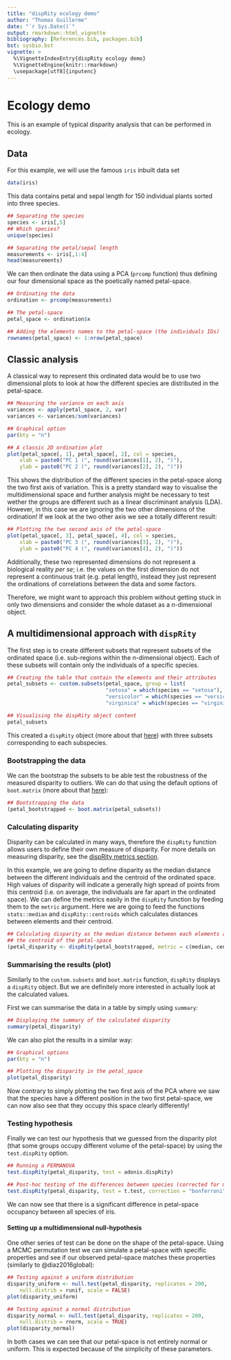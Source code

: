 ```yaml
---
title: "dispRity ecology demo"
author: "Thomas Guillerme"
date: "`r Sys.Date()`"
output: rmarkdown::html_vignette
bibliography: [References.bib, packages.bib]
bst: sysbio.bst
vignette: >
  %\VignetteIndexEntry{dispRity ecology demo}
  %\VignetteEngine{knitr::rmarkdown}
  \usepackage[utf8]{inputenc}
---
```



# Ecology demo

This is an example of typical disparity analysis that can be performed in ecology.


## Data
For this example, we will use the famous `iris` inbuilt data set

```r
data(iris)
```

This data contains petal and sepal length for 150 individual plants sorted into three species.

```r
## Separating the species
species <- iris[,5]
## Which species?
unique(species)

## Separating the petal/sepal length
measurements <- iris[,1:4]
head(measurements)
```

We can then ordinate the data using a PCA (`prcomp` function) thus defining our four dimensional space as the poetically named petal-space. 

```r
## Ordinating the data
ordination <- prcomp(measurements)

## The petal-space
petal_space <- ordination$x

## Adding the elements names to the petal-space (the individuals IDs)
rownames(petal_space) <- 1:nrow(petal_space)
```

## Classic analysis
A classical way to represent this ordinated data would be to use two dimensional plots to look at how the different species are distributed in the petal-space. 

```r
## Measuring the variance on each axis
variances <- apply(petal_space, 2, var)
variances <- variances/sum(variances)

## Graphical option
par(bty = "n")

## A classic 2D ordination plot
plot(petal_space[, 1], petal_space[, 2], col = species,
    xlab = paste0("PC 1 (", round(variances[1], 2), ")"),
    ylab = paste0("PC 2 (", round(variances[2], 2), ")"))
```

This shows the distribution of the different species in the petal-space along the two first axis of variation.
This is a pretty standard way to visualise the multidimensional space and further analysis might be necessary to test wether the groups are different such as a linear discriminant analysis (LDA).
However, in this case we are ignoring the two other dimensions of the ordination!
If we look at the two other axis we see a totally different result:

```r
## Plotting the two second axis of the petal-space
plot(petal_space[, 3], petal_space[, 4], col = species,
    xlab = paste0("PC 3 (", round(variances[3], 2), ")"),
    ylab = paste0("PC 4 (", round(variances[4], 2), ")"))
```

Additionally, these two represented dimensions do not represent a biological reality *per se*; i.e. the values on the first dimension do not represent a continuous trait (e.g. petal length), instead they just represent the ordinations of correlations between the data and some factors.

Therefore, we might want to approach this problem without getting stuck in only two dimensions and consider the whole dataset as a *n*-dimensional object.

## A multidimensional approach with `dispRity`

The first step is to create different subsets that represent subsets of the ordinated space (i.e. sub-regions within the *n*-dimensional object).
Each of these subsets will contain only the individuals of a specific species.

```r
## Creating the table that contain the elements and their attributes
petal_subsets <- custom.subsets(petal_space, group = list(
                                "setosa" = which(species == "setosa"),
                                "versicolor" = which(species == "versicolor"),
                                "virginica" = which(species == "virginica")))

## Visualising the dispRity object content
petal_subsets
```

This created a `dispRity` object (more about that [here](#guts)) with three subsets corresponding to each subspecies.

### Bootstrapping the data
We can the bootstrap the subsets to be able test the robustness of the measured disparity to outliers.
We can do that using the default options of `boot.matrix` (more about that [here](#bootstraps-and-rarefactions)):

```r
## Bootstrapping the data
(petal_bootstrapped <- boot.matrix(petal_subsets))
```

### Calculating disparity

Disparity can be calculated in many ways, therefore the `dispRity` function allows users to define their own measure of disparity.
For more details on measuring disparity, see the [dispRity metrics section](#disparity-metrics).

In this example, we are going to define disparity as the median distance between the different individuals and the centroid of the ordinated space.
High values of disparity will indicate a generally high spread of points from this centroid (i.e. on average, the individuals are far apart in the ordinated space).
We can define the metrics easily in the `dispRity` function by feeding them to the `metric` argument.
Here we are going to feed the functions `stats::median` and `dispRity::centroids` which calculates distances between elements and their centroid.

```r
## Calculating disparity as the median distance between each elements and
## the centroid of the petal-space
(petal_disparity <- dispRity(petal_bootstrapped, metric = c(median, centroids)))
```

### Summarising the results (plot)
Similarly to the `custom.subsets` and `boot.matrix` function, `dispRity` displays a `dispRity` object.
But we are definitely more interested in actually look at the calculated values.

First we can summarise the data in a table by simply using `summary`:

```r
## Displaying the summary of the calculated disparity
summary(petal_disparity)
```

We can also plot the results in a similar way:

```r
## Graphical options
par(bty = "n")

## Plotting the disparity in the petal_space
plot(petal_disparity)
```

Now contrary to simply plotting the two first axis of the PCA where we saw that the species have a different position in the two first petal-space, we can now also see that they occupy this space clearly differently!


### Testing hypothesis

Finally we can test our hypothesis that we guessed from the disparity plot (that some groups occupy different volume of the petal-space) by using the `test.dispRity` option.

```r
## Running a PERMANOVA
test.dispRity(petal_disparity, test = adonis.dispRity)

## Post-hoc testing of the differences between species (corrected for multiple tests)
test.dispRity(petal_disparity, test = t.test, correction = "bonferroni")
```

We can now see that there is a significant difference in petal-space occupancy between all species of iris.


#### Setting up a multidimensional null-hypothesis

One other series of test can be done on the shape of the petal-space.
Using a MCMC permutation test we can simulate a petal-space with specific properties and see if our observed petal-space matches these properties (similarly to @diaz2016global):

```r
## Testing against a uniform distribution
disparity_uniform <- null.test(petal_disparity, replicates = 200,
    null.distrib = runif, scale = FALSE)
plot(disparity_uniform)
```

```r
## Testing against a normal distribution
disparity_normal <- null.test(petal_disparity, replicates = 200,
    null.distrib = rnorm, scale = TRUE)
plot(disparity_normal)
```

In both cases we can see that our petal-space is not entirely normal or uniform.
This is expected because of the simplicity of these parameters.